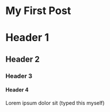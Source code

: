 # My First Post

# Header 1

## Header 2

### Header 3

#### Header 4

Lorem ipsum dolor sit (typed this myself)
